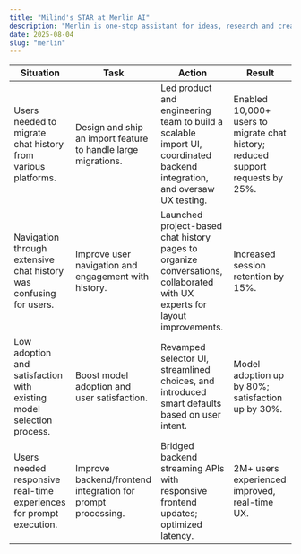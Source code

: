 ```yaml
---
title: "Milind's STAR at Merlin AI"
description: "Merlin is one-stop assistant for ideas, research and creation."
date: 2025-08-04
slug: "merlin"
---
```


| Situation                                                            | Task                                                          | Action                                                                                                                     | Result                                                                          |
| -------------------------------------------------------------------- | ------------------------------------------------------------- | -------------------------------------------------------------------------------------------------------------------------- | ------------------------------------------------------------------------------- |
| Users needed to migrate chat history from various platforms.         | Design and ship an import feature to handle large migrations. | Led product and engineering team to build a scalable import UI, coordinated backend integration, and oversaw UX testing.   | Enabled 10,000+ users to migrate chat history; reduced support requests by 25%. |
| Navigation through extensive chat history was confusing for users.   | Improve user navigation and engagement with history.          | Launched project-based chat history pages to organize conversations, collaborated with UX experts for layout improvements. | Increased session retention by 15%.                                             |
| Low adoption and satisfaction with existing model selection process. | Boost model adoption and user satisfaction.                   | Revamped selector UI, streamlined choices, and introduced smart defaults based on user intent.                             | Model adoption up by 80%; satisfaction up by 30%.                               |
| Users needed responsive real-time experiences for prompt execution.  | Improve backend/frontend integration for prompt processing.   | Bridged backend streaming APIs with responsive frontend updates; optimized latency.                                        | 2M+ users experienced improved, real-time UX.                                   |
